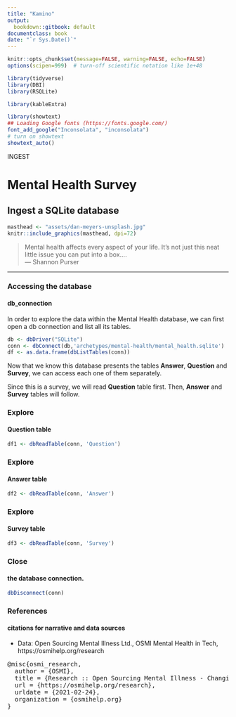 ```yaml
---
title: "Kamino"
output:
  bookdown::gitbook: default
documentclass: book
date: "`r Sys.Date()`"
---
```


```r

knitr::opts_chunk$set(message=FALSE, warning=FALSE, echo=FALSE)
options(scipen=999)  # turn-off scientific notation like 1e+48

library(tidyverse)
library(DBI)
library(RSQLite)

library(kableExtra)

library(showtext)
## Loading Google fonts (https://fonts.google.com/)
font_add_google("Inconsolata", "inconsolata")
# turn on showtext
showtext_auto()

```

INGEST  

# Mental Health Survey
## Ingest a SQLite database

```r

masthead <- "assets/dan-meyers-unsplash.jpg"
knitr::include_graphics(masthead, dpi=72)

```

> Mental health affects every aspect of your life. It's not just this neat little issue you can put into a box....\
--- Shannon Purser\

***


### Accessing the database
#### db_connection

In order to explore the data within the Mental Health database, we can first open a db connection and list all its tables. 

```r

db <- dbDriver("SQLite")
conn <- dbConnect(db,'archetypes/mental-health/mental_health.sqlite')
df <- as.data.frame(dbListTables(conn))

```

Now that we know this database presents the tables __Answer__, __Question__ and __Survey__, we can access each one of them separately.

Since this is a survey, we will read __Question__ table first. Then, __Answer__ and __Survey__ tables will follow.

### Explore
#### Question table

```r

df1 <- dbReadTable(conn, 'Question')

```


### Explore
#### Answer table


```r

df2 <- dbReadTable(conn, 'Answer')

```


### Explore
#### Survey table

```r

df3 <- dbReadTable(conn, 'Survey')

```


### Close
#### the database connection.


```r

dbDisconnect(conn)

```


### References
#### citations for narrative and data sources


* Data: Open Sourcing Mental Illness Ltd., OSMI Mental Health in Tech, https://osmihelp.org/research

<pre>
@misc{osmi_research,
  author = {OSMI},
  title = {Research :: Open Sourcing Mental Illness - Changing how we talk about mental health in the tech community - Stronger Than Fear},
  url = {https://osmihelp.org/research},
  urldate = {2021-02-24},
  organization = {osmihelp.org}
}
</pre>
